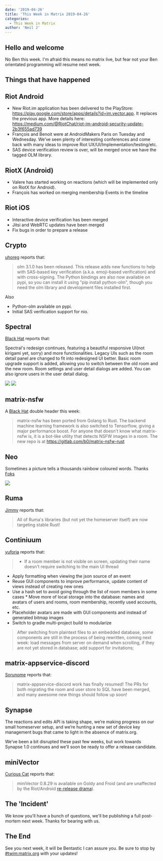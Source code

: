 ```yaml
---
date: '2019-04-26'
title: 'This Week in Matrix 2019-04-26'
categories:
  - This Week in Matrix
author: 'Neil J'
---
```


## Hello and welcome

No Ben this week. I'm afraid this means no matrix live, but fear not your Ben orientated programming will resume next week.

## Things that have happened

## Riot Android
 * New Riot.im application has been delivered to the PlayStore:  https://play.google.com/store/apps/details?id=im.vector.app. It replaces the previous app. More details here: https://medium.com/@RiotChat/riot-im-android-security-update-2b3f655ad739
 * François and Benoit were at AndroidMakers Paris on Tuesday and Wednesday. We’ve seen plenty of interesting conferences and come back with many ideas to improve Riot UX/UI/Implementation/testing/etc.
 * SAS device verification review is over, will be merged once we have the tagged OLM library.

## RiotX (Android)
 * Valere has started working on reactions (which will be implemented only on RiotX for Android).
 * François has worked on merging membership Events in the timeline

## Riot iOS
 * Interactive device verification has been merged
 * Jitsi and WebRTC updates have been merged
 * Fix bugs in order to prepare a release

## Crypto

[uhoreg] reports that:

> olm 3.1.0 has been released. This release adds new functions to help with SAS-based key verification (a.k.a. emoji-based verification) and with cross-signing. The Python bindings are also now available on pypi, so you can install it using "pip install python-olm", though you need the olm library and development files installed first.

Also
 * Python-olm available on pypi.
 * Initial SAS verification support for nio.


## Spectral
[Black Hat] reports that:

Spectral's redesign continues, featuring a beautiful responsive UI(not kirigami yet, sorry) and more functionalities. Legacy UIs such as the room detail panel are changed to fit into redesigned UI better. Basic room upgrade support is added, allowing you to switch between the old room and the new room. Room settings and user detail dialogs are added. You can also ignore users in the user detail dialog.

![](/blog/spectral.2019-04-26.1.png)
![](/blog/spectral.2019-04-26.2.png)


## matrix-nsfw
A [Black Hat] double header this week:

> matrix-nsfw has been ported from Golang to Rust. The backend machine learning framework is also switched to Tensorflow, giving a major performance boost. For anyone that doesn't know what matrix-nsfw is, it is a bot-like utility that detects NSFW images in a room. The new repo is at https://gitlab.com/b0/matrix-nsfw-rust

## Neo
Sometimes a picture tells a thousands rainbow coloured words. Thanks [Foks]

![](/blog/neo.2019-04-26.png)

## Ruma
[Jimmy] reports that:

>All of Ruma's libraries (but not yet the homeserver itself) are now targeting stable Rust!

## Continiuum
[yuforia] reports that:

>* If a room member is not visible on screen, updating their name doesn't require switching to the main UI thread
* Apply formatting when viewing the json source of an event
* Reuse GUI components to improve performance, update content of views instead of creating new ones
* Use a hash set to avoid going through the list of room members in some cases * Move more of local storage into the database: names and avatars of users and rooms, room membership, recently used accounts, etc.
* Placeholder avatars are made with GUI components and instead of generated bitmap images
* Switch to gradle multi-project build to modularize

>After switching from plaintext files to an embedded database, some components are still in the process of being rewritten, coming next week: load messages from server on demand when scrolling, if they are not yet stored in database; add support for invitations;

## matrix-appservice-discord
[Sorunome] reports that:

> matrix-appservice-discord work has finally resumed! The PRs for both migrating the room and user store to SQL have been merged, and many awesome new things should follow up soon!

## Synapse
The reactions and edits API is taking shape, we’re making progress on our small homeserver setup, and we’re hunting a new set of device key management bugs that came to light in the absence of matrix.org.

We’ve been a bit disrupted these past few weeks, but work towards Synapse 1.0 continues and we’ll soon be ready to offer a release candidate.

## miniVector
[Curious Cat] reports that:
>miniVector 0.8.29 is available on Goldy and Froid (and are unaffected by the Riot/Android [re-release drama](https://medium.com/@RiotChat/riot-im-android-security-update-2b3f655ad739)).

## The 'Incident'
We know you'll have a bunch of questions, we'll be publishing a full post-mortem next week. Thanks for bearing with us.

## The End

See you next week, it will be Bentastic I can assure you. Be sure to stop by [#twim:matrix.org] with your updates!

[yuforia]: https://matrix.to/#/@uforia:matrix.org
[Jimmy]: https://matrix.to/#/@jimmycuadra:matrix.org
[uhoreg]: https://matrix.to/#/@uhoreg:matrix.org
[Sorunome]: https://matrix.to/#/@sorunome:sorunome.de
[Black Hat]: https://matrix.to/#/@bhat:encom.eu.org
[neilj]: https://matrix.to/#/@neilj:matrix.org
[Foks]: https://matrix.to/#/@f0x:lain.haus
[#twim:matrix.org]: https://matrix.to/#/#TWIM:matrix.org
[Curious Cat]: https://matrix.to/#/@wtp2018:matrix.org
